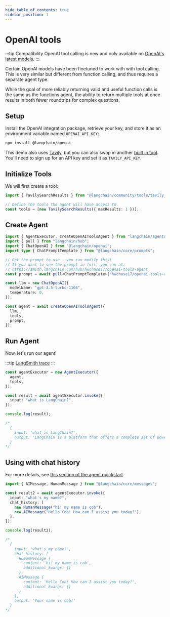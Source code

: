 ```yaml
---
hide_table_of_contents: true
sidebar_position: 1
---
```


# OpenAI tools

:::tip Compatibility
OpenAI tool calling is new and only available on [OpenAI's latest models](https://platform.openai.com/docs/guides/function-calling).
:::

Certain OpenAI models have been finetuned to work with with tool calling. This is very similar but different from function calling, and thus requires a separate agent type.

While the goal of more reliably returning valid and useful function calls is the same as the functions agent, the ability to return multiple tools at once results in
both fewer roundtrips for complex questions.

## Setup

Install the OpenAI integration package, retrieve your key, and store it as an environment variable named `OPENAI_API_KEY`:


<IntegrationInstallTooltip></IntegrationInstallTooltip>

```bash npm2yarn
npm install @langchain/openai
```

This demo also uses [Tavily](https://app.tavily.com), but you can also swap in another [built in tool](/docs/integrations/platforms).
You'll need to sign up for an API key and set it as `TAVILY_API_KEY`.

## Initialize Tools

We will first create a tool:

```typescript
import { TavilySearchResults } from "@langchain/community/tools/tavily_search";

// Define the tools the agent will have access to.
const tools = [new TavilySearchResults({ maxResults: 1 })];
```

## Create Agent

```typescript
import { AgentExecutor, createOpenAIToolsAgent } from "langchain/agents";
import { pull } from "langchain/hub";
import { ChatOpenAI } from "@langchain/openai";
import type { ChatPromptTemplate } from "@langchain/core/prompts";

// Get the prompt to use - you can modify this!
// If you want to see the prompt in full, you can at:
// https://smith.langchain.com/hub/hwchase17/openai-tools-agent
const prompt = await pull<ChatPromptTemplate>("hwchase17/openai-tools-agent");

const llm = new ChatOpenAI({
  modelName: "gpt-3.5-turbo-1106",
  temperature: 0,
});

const agent = await createOpenAIToolsAgent({
  llm,
  tools,
  prompt,
});
```

## Run Agent

Now, let's run our agent!

:::tip
[LangSmith trace](https://smith.langchain.com/public/5c125a7e-0df5-41ec-96bf-3c13dc3a53f8/r)
:::

```ts
const agentExecutor = new AgentExecutor({
  agent,
  tools,
});

const result = await agentExecutor.invoke({
  input: "what is LangChain?",
});

console.log(result);

/*
  {
    input: 'what is LangChain?',
    output: 'LangChain is a platform that offers a complete set of powerful building blocks for building context-aware, reasoning applications with flexible abstractions and an AI-first toolkit. It provides tools for chatbots, Q&A over docs, summarization, copilots, workflow automation, document analysis, and custom search. LangChain is used by global corporations, startups, and tinkerers to build applications powered by large language models (LLMs). You can find more information on their website: [LangChain](https://www.langchain.com/)'
  }
*/
```

## Using with chat history

For more details, see [this section of the agent quickstart](/docs/modules/agents/quick_start#adding-in-memory).

```ts
import { AIMessage, HumanMessage } from "@langchain/core/messages";

const result2 = await agentExecutor.invoke({
  input: "what's my name?",
  chat_history: [
    new HumanMessage("hi! my name is cob"),
    new AIMessage("Hello Cob! How can I assist you today?"),
  ],
});

console.log(result2);

/*
  {
    input: "what's my name?",
    chat_history: [
      HumanMessage {
        content: 'hi! my name is cob',
        additional_kwargs: {}
      },
      AIMessage {
        content: 'Hello Cob! How can I assist you today?',
        additional_kwargs: {}
      }
    ],
    output: 'Your name is Cob!'
  }
*/
```
